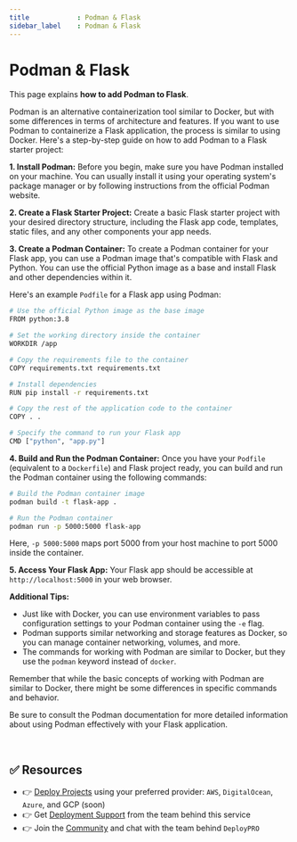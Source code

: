 ```yaml
---
title            : Podman & Flask
sidebar_label    : Podman & Flask
---
```


# Podman & Flask

This page explains **how to add Podman to Flask**. 

Podman is an alternative containerization tool similar to Docker, but with some differences in terms of architecture and features. If you want to use Podman to containerize a Flask application, the process is similar to using Docker. Here's a step-by-step guide on how to add Podman to a Flask starter project:

**1. Install Podman:**
Before you begin, make sure you have Podman installed on your machine. You can usually install it using your operating system's package manager or by following instructions from the official Podman website.

**2. Create a Flask Starter Project:**
Create a basic Flask starter project with your desired directory structure, including the Flask app code, templates, static files, and any other components your app needs.

**3. Create a Podman Container:**
To create a Podman container for your Flask app, you can use a Podman image that's compatible with Flask and Python. You can use the official Python image as a base and install Flask and other dependencies within it.

Here's an example `Podfile` for a Flask app using Podman:

```bash
# Use the official Python image as the base image
FROM python:3.8

# Set the working directory inside the container
WORKDIR /app

# Copy the requirements file to the container
COPY requirements.txt requirements.txt

# Install dependencies
RUN pip install -r requirements.txt

# Copy the rest of the application code to the container
COPY . .

# Specify the command to run your Flask app
CMD ["python", "app.py"]
```

**4. Build and Run the Podman Container:**
Once you have your `Podfile` (equivalent to a `Dockerfile`) and Flask project ready, you can build and run the Podman container using the following commands:

```bash
# Build the Podman container image
podman build -t flask-app .

# Run the Podman container
podman run -p 5000:5000 flask-app
```

Here, `-p 5000:5000` maps port 5000 from your host machine to port 5000 inside the container.

**5. Access Your Flask App:**
Your Flask app should be accessible at `http://localhost:5000` in your web browser.

**Additional Tips:**

- Just like with Docker, you can use environment variables to pass configuration settings to your Podman container using the `-e` flag.
- Podman supports similar networking and storage features as Docker, so you can manage container networking, volumes, and more.
- The commands for working with Podman are similar to Docker, but they use the `podman` keyword instead of `docker`.

Remember that while the basic concepts of working with Podman are similar to Docker, there might be some differences in specific commands and behavior.

Be sure to consult the Podman documentation for more detailed information about using Podman effectively with your Flask application.

<br />

## ✅ Resources

- 👉 [Deploy Projects](https://deploypro.dev/) using your preferred provider: `AWS`, `DigitalOcean`, `Azure`, and GCP (soon)
- 👉 Get [Deployment Support](https://deploypro.dev/support/) from the team behind this service
- 👉 Join the [Community](https://discord.gg/qQhjQZhnur) and chat with the team behind `DeployPRO`
